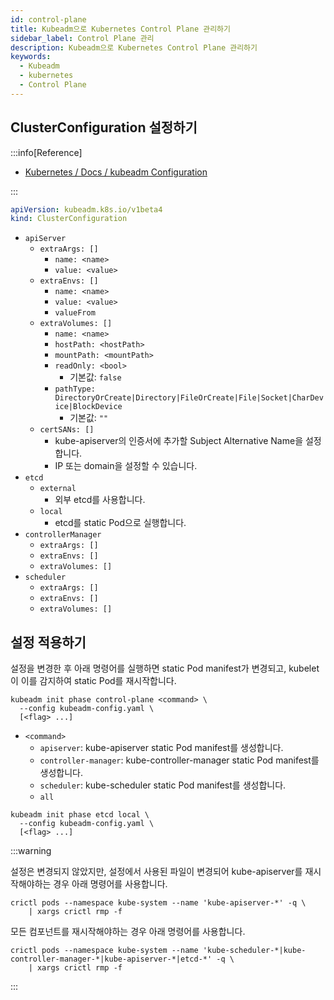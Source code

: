 ```yaml
---
id: control-plane
title: Kubeadm으로 Kubernetes Control Plane 관리하기
sidebar_label: Control Plane 관리
description: Kubeadm으로 Kubernetes Control Plane 관리하기
keywords:
  - Kubeadm
  - kubernetes
  - Control Plane
---
```


## ClusterConfiguration 설정하기

:::info[Reference]

- [Kubernetes / Docs / kubeadm Configuration](https://kubernetes.io/docs/reference/config-api/kubeadm-config.v1beta4/)

:::

```yaml title="/etc/kubernetes/kubeadm-config.yaml"
apiVersion: kubeadm.k8s.io/v1beta4
kind: ClusterConfiguration
```

- `apiServer`
  - `extraArgs: []`
    - `name: <name>`
    - `value: <value>`
  - `extraEnvs: []`
    - `name: <name>`
    - `value: <value>`
    - `valueFrom`
  - `extraVolumes: []`
    - `name: <name>`
    - `hostPath: <hostPath>`
    - `mountPath: <mountPath>`
    - `readOnly: <bool>`
      - 기본값: `false`
    - `pathType: DirectoryOrCreate|Directory|FileOrCreate|File|Socket|CharDevice|BlockDevice`
      - 기본값: `""`
  - `certSANs: []`
    - kube-apiserver의 인증서에 추가할 Subject Alternative Name을 설정합니다.
    - IP 또는 domain을 설정할 수 있습니다.
- `etcd`
  - `external`
    - 외부 etcd를 사용합니다.
  - `local`
    - etcd를 static Pod으로 실행합니다.
- `controllerManager`
  - `extraArgs: []`
  - `extraEnvs: []`
  - `extraVolumes: []`
- `scheduler`
  - `extraArgs: []`
  - `extraEnvs: []`
  - `extraVolumes: []`

## 설정 적용하기

설정을 변경한 후 아래 명령어를 실행하면 static Pod manifest가 변경되고, kubelet이 이를 감지하여 static Pod를 재시작합니다.

```shell
kubeadm init phase control-plane <command> \
  --config kubeadm-config.yaml \
  [<flag> ...]
```

- `<command>`
  - `apiserver`: kube-apiserver static Pod manifest를 생성합니다.
  - `controller-manager`: kube-controller-manager static Pod manifest를 생성합니다.
  - `scheduler`: kube-scheduler static Pod manifest를 생성합니다.
  - `all`

```shell
kubeadm init phase etcd local \
  --config kubeadm-config.yaml \
  [<flag> ...]
```

:::warning

설정은 변경되지 않았지만, 설정에서 사용된 파일이 변경되어 kube-apiserver를 재시작해야하는 경우 아래 명령어를 사용합니다.

```shell
crictl pods --namespace kube-system --name 'kube-apiserver-*' -q \
    | xargs crictl rmp -f
```

모든 컴포넌트를 재시작해야하는 경우 아래 명령어를 사용합니다.

```shell
crictl pods --namespace kube-system --name 'kube-scheduler-*|kube-controller-manager-*|kube-apiserver-*|etcd-*' -q \
    | xargs crictl rmp -f
```

:::

